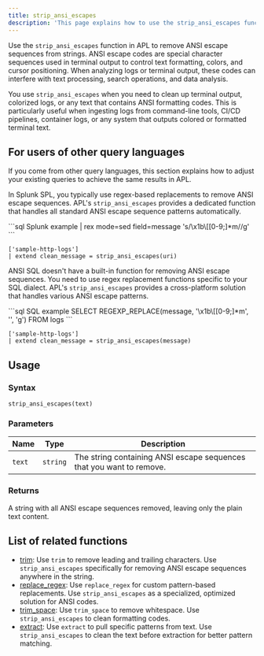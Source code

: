 ```yaml
---
title: strip_ansi_escapes
description: 'This page explains how to use the strip_ansi_escapes function in APL.'
---
```


Use the `strip_ansi_escapes` function in APL to remove ANSI escape sequences from strings. ANSI escape codes are special character sequences used in terminal output to control text formatting, colors, and cursor positioning. When analyzing logs or terminal output, these codes can interfere with text processing, search operations, and data analysis.

You use `strip_ansi_escapes` when you need to clean up terminal output, colorized logs, or any text that contains ANSI formatting codes. This is particularly useful when ingesting logs from command-line tools, CI/CD pipelines, container logs, or any system that outputs colored or formatted terminal text.

## For users of other query languages

If you come from other query languages, this section explains how to adjust your existing queries to achieve the same results in APL.

<AccordionGroup>
<Accordion title="Splunk SPL users">

In Splunk SPL, you typically use regex-based replacements to remove ANSI escape sequences. APL's `strip_ansi_escapes` provides a dedicated function that handles all standard ANSI escape sequence patterns automatically.

<CodeGroup>
```sql Splunk example
| rex mode=sed field=message 's/\x1b\[[0-9;]*m//g'
```

```kusto APL equivalent
['sample-http-logs']
| extend clean_message = strip_ansi_escapes(uri)
```
</CodeGroup>

</Accordion>
<Accordion title="ANSI SQL users">

ANSI SQL doesn't have a built-in function for removing ANSI escape sequences. You need to use regex replacement functions specific to your SQL dialect. APL's `strip_ansi_escapes` provides a cross-platform solution that handles various ANSI escape patterns.

<CodeGroup>
```sql SQL example
SELECT REGEXP_REPLACE(message, '\x1b\[[0-9;]*m', '', 'g')
FROM logs
```

```kusto APL equivalent
['sample-http-logs']
| extend clean_message = strip_ansi_escapes(message)
```
</CodeGroup>

</Accordion>
</AccordionGroup>

## Usage

### Syntax

```kusto
strip_ansi_escapes(text)
```

### Parameters

| Name | Type | Description |
| ---- | ---- | ----------- |
| `text` | `string` | The string containing ANSI escape sequences that you want to remove. |

### Returns

A string with all ANSI escape sequences removed, leaving only the plain text content.

## List of related functions

- [trim](/apl/scalar-functions/string-functions/trim): Use `trim` to remove leading and trailing characters. Use `strip_ansi_escapes` specifically for removing ANSI escape sequences anywhere in the string.
- [replace_regex](/apl/scalar-functions/string-functions#replace-regex): Use `replace_regex` for custom pattern-based replacements. Use `strip_ansi_escapes` as a specialized, optimized solution for ANSI codes.
- [trim_space](/apl/scalar-functions/string-functions/trim-space): Use `trim_space` to remove whitespace. Use `strip_ansi_escapes` to clean formatting codes.
- [extract](/apl/scalar-functions/string-functions#extract): Use `extract` to pull specific patterns from text. Use `strip_ansi_escapes` to clean the text before extraction for better pattern matching.


